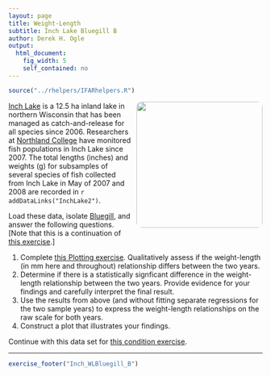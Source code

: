```yaml
---
layout: page
title: Weight-Length
subtitle: Inch Lake Bluegill B
author: Derek H. Ogle
output: 
  html_document: 
    fig_width: 5
    self_contained: no
---
```

```r
source("../rhelpers/IFARhelpers.R")
```

<img style="float: right; margin: 0px 0px 10px 10px; border-radius:10px;" src="imgs/bluegill-2.jpg" width="250px" />
[Inch Lake](http://dnr.wi.gov/lakes/lakepages/LakeDetail.aspx?wbic=2764300&page=facts) is a 12.5 ha inland lake in northern Wisconsin that has been managed as catch-and-release for all species since 2006.  Researchers at [Northland College](http://www.northland.edu/) have monitored fish populations in Inch Lake since 2007.  The total lengths (inches) and weights (g) for subsamples of several species of fish collected from Inch Lake in May of 2007 and 2008 are recorded in `r addDataLinks("InchLake2")`.

Load these data, isolate [Bluegill](https://en.wikipedia.org/wiki/Bluegill), and answer the following questions.  [Note that this is a continuation of [this exercise](Inch_WLBluegill_A.html).]

1. Complete [this Plotting exercise](Inch_Plotting.html).  Qualitatively assess if the weight-length (in mm here and throughout) relationship differs between the two years.
1. Determine if there is a statistically signficant difference in the weight-length relationship between the two years.  Provide evidence for your findings and carefully interpret the final result.
1. Use the results from above (and without fitting separate regressions for the two sample years) to express the weight-length relationships on the raw scale for both years.
1. Construct a plot that illustrates your findings.

Continue with this data set for [this condition exercise](Inch_ConditionBluegill.html).

---
```r
exercise_footer("Inch_WLBluegill_B")
```
